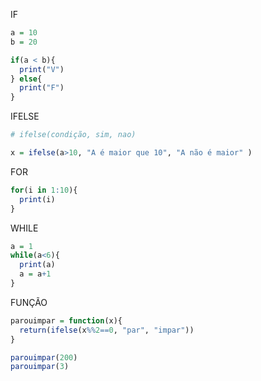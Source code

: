 IF

```{r}
a = 10
b = 20

if(a < b){
  print("V")
} else{
  print("F")
}
```

IFELSE
```{r}
# ifelse(condição, sim, nao)

x = ifelse(a>10, "A é maior que 10", "A não é maior" )
```

FOR
```{r}
for(i in 1:10){
  print(i)
}
```

WHILE
```{r}
a = 1
while(a<6){
  print(a)
  a = a+1
}
```
FUNÇÃO
```{r}
parouimpar = function(x){
  return(ifelse(x%%2==0, "par", "impar"))
}

parouimpar(200)
parouimpar(3)
```

